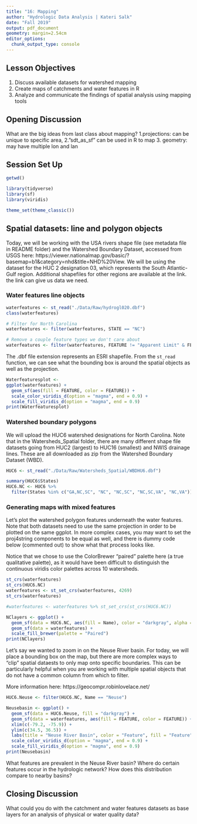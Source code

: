 ```yaml
---
title: "16: Mapping"
author: "Hydrologic Data Analysis | Kateri Salk"
date: "Fall 2019"
output: pdf_document
geometry: margin=2.54cm
editor_options: 
  chunk_output_type: console
---
```


## Lesson Objectives
1. Discuss available datasets for watershed mapping
2. Create maps of catchments and water features in R
3. Analyze and communicate the findings of spatial analysis using mapping tools

## Opening Discussion

What are the big ideas from last class about mapping?
1.projections: can be unique to specific area, 
2."sdt_as_sf" can be used in R to map
3. geometry: may have multiple lon and lan

## Session Set Up

```r
getwd()

library(tidyverse)
library(sf)
library(viridis)

theme_set(theme_classic())
```

## Spatial datasets: line and polygon objects

Today, we will be working with the USA rivers shape file (see metadata file in README folder) and the Watershed Boundary Dataset, accessed from USGS here: https://viewer.nationalmap.gov/basic/?basemap=b1&category=nhd&title=NHD%20View. We will be using the dataset for the HUC 2 designation 03, which represents the South Atlantic-Gulf region. Additional shapefiles for other regions are available at the link. 
the link can give us data we need.

### Water features line objects
```r
waterfeatures <- st_read("./Data/Raw/hydrogl020.dbf")
class(waterfeatures)

# Filter for North Carolina
waterfeatures <- filter(waterfeatures, STATE == "NC")

# Remove a couple feature types we don't care about
waterfeatures <- filter(waterfeatures, FEATURE != "Apparent Limit" & FEATURE != "Closure Line")
```

The .dbf file extension represents an ESRI shapefile. From the `st_read` function, we can see what the bounding box is around the spatial objects as well as the projection.

```r
Waterfeaturesplot <- 
ggplot(waterfeatures) +
  geom_sf(aes(fill = FEATURE, color = FEATURE)) +
  scale_color_viridis_d(option = "magma", end = 0.9) +
  scale_fill_viridis_d(option = "magma", end = 0.9)
print(Waterfeaturesplot)

```

### Watershed boundary polygons

We will upload the HUC6 watershed designations for North Carolina. Note that in the Watersheds_Spatial folder, there are many different shape file datasets going from HUC2 (largest) to HUC16 (smallest) and NWIS drainage lines. These are all downloaded as zip from the Watershed Boundary Dataset (WBD).
```r
HUC6 <- st_read("./Data/Raw/Watersheds_Spatial/WBDHU6.dbf")

summary(HUC6$States)
HUC6.NC <- HUC6 %>%
  filter(States %in% c("GA,NC,SC", "NC", "NC,SC", "NC,SC,VA", "NC,VA"))


```

### Generating maps with mixed features

Let's plot the watershed polygon features underneath the water features. Note that both datasets need to use the same projection in order to be plotted on the same ggplot. In more complex cases, you may want to set the proj4string components to be equal as well, and there is dummy code below (commented out) to show what that process looks like.

Notice that we chose to use the ColorBrewer "paired" palette here (a true qualitative palette), as it would have been difficult to distinguish the continuous viridis color palettes across 10 watersheds.

```r
st_crs(waterfeatures)
st_crs(HUC6.NC)
waterfeatures <- st_set_crs(waterfeatures, 4269)
st_crs(waterfeatures)

#waterfeatures <- waterfeatures %>% st_set_crs(st_crs(HUC6.NC))

NClayers <- ggplot() +
  geom_sf(data = HUC6.NC, aes(fill = Name), color = "darkgray", alpha = 0.5) +
  geom_sf(data = waterfeatures) +
  scale_fill_brewer(palette = "Paired")
print(NClayers)

```

Let's say we wanted to zoom in on the Neuse River basin. For today, we will place a bounding box on the map, but there are more complex ways to "clip" spatial dataests to only map onto specific boundaries. This can be particularly helpful when you are working with multiple spatial objects that do not have a common column from which to filter. 

More information here: https://geocompr.robinlovelace.net/

```r
HUC6.Neuse <- filter(HUC6.NC, Name == "Neuse")

Neusebasin <- ggplot() +
  geom_sf(data = HUC6.Neuse, fill = "darkgray") +
  geom_sf(data = waterfeatures, aes(fill = FEATURE, color = FEATURE)) +
  xlim(c(-79.2, -75.9)) +
  ylim(c(34.5, 36.5)) +
  labs(title = "Neuse River Basin", color = "Feature", fill = "Feature") +
  scale_color_viridis_d(option = "magma", end = 0.9) +
  scale_fill_viridis_d(option = "magma", end = 0.9)
print(Neusebasin)
```

What features are prevalent in the Neuse River basin? Where do certain features occur in the hydrologic network? How does this distribution compare to nearby basins?

> 

## Closing Discussion

What could you do with the catchment and water features datasets as base layers for an analysis of physical or water quality data?